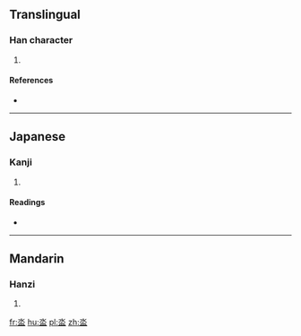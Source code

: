 ==Translingual==

===Han character===
{{Han char|rn=85|rad=水|as=05|sn=8|four=|canj=EBT}}

# {{defn|Han|sort=水05}}

====References====
* {{Han ref|kx=0619.090|dkj=17335|dj=1014.050|hdz=31576.090|uh=6CF4|ud=27892}}

----

==Japanese==

===Kanji===
{{ja-kanji|grade=|rs=水05}}

# {{defn|lang=ja|sort=水05}}

====Readings====
* {{ja-readings|on=[[かん]] (kan)|kun=[[きよめる]] (kiyomeru)}}

----

==Mandarin==

===Hanzi===
{{cmn-hanzi|pin=[[guàn]] ([[guan4]])|wg=kuan<sup>4</sup>}}

# {{defn|lang=cmn|sort=水05}}

[[fr:泴]]
[[hu:泴]]
[[pl:泴]]
[[zh:泴]]